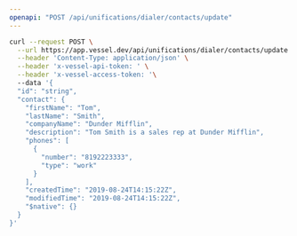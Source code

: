 ```yaml
---
openapi: "POST /api/unifications/dialer/contacts/update"
---
```


<RequestExample>

```bash Request
curl --request POST \
  --url https://app.vessel.dev/api/unifications/dialer/contacts/update \
  --header 'Content-Type: application/json' \
  --header 'x-vessel-api-token: ' \
  --header 'x-vessel-access-token: '\ 
  --data '{
  "id": "string",
  "contact": {
    "firstName": "Tom",
    "lastName": "Smith",
    "companyName": "Dunder Mifflin",
    "description": "Tom Smith is a sales rep at Dunder Mifflin",
    "phones": [
      {
        "number": "8192223333",
        "type": "work"
      }
    ],
    "createdTime": "2019-08-24T14:15:22Z",
    "modifiedTime": "2019-08-24T14:15:22Z",
    "$native": {}
  }
}'
```

</RequestExample>


      
